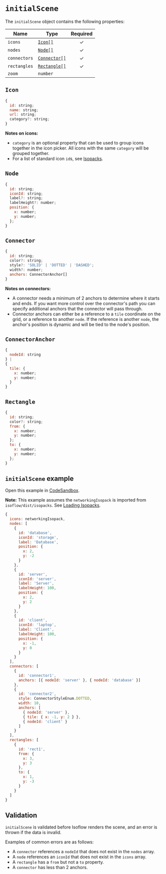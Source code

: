 # `initialScene`

The `initialScene` object contains the following properties:

| Name | Type | Required |
| --- | --- | :---: |
| `icons` | [`Icon[]`](#icon) | ✓ |
| `nodes` | [`Node[]`](#node) | ✓ |
| `connectors` | [`Connector[]`](#connector) | ✓ |
| `rectangles` | [`Rectangle[]`](#rectangle) | ✓ |
| `zoom` | `number` |  |

## `Icon`

```js
{
  id: string;
  name: string;
  url: string;
  category?: string;
}
```

**Notes on icons:**
- `category` is an optional property that can be used to group icons together in the icon picker.  All icons with the same `category` will be grouped together.
- For a list of standard icon `id`s, see [Isopacks](/docs/isopacks#icon-ids).

## `Node`

```js
{
  id: string;
  iconId: string;
  label?: string;
  labelHeight?: number;
  position: {
    x: number;
    y: number;
  };
}
```

## `Connector`

```js
{
  id: string;
  color?: string;
  style?: 'SOLID' | 'DOTTED' | 'DASHED';
  width?: number;
  anchors: ConnectorAnchor[]
}
```

**Notes on connectors:**
- A connector needs a minimum of 2 anchors to determine where it starts and ends.
If you want more control over the connector's path you can specify additional anchors that the connector will pass through.
- Connector anchors can either be a reference to a `tile` coordinate on the grid, or a reference to another `node`.
If the reference is another `node`, the anchor's position is dynamic and will be tied to the node's position.

## `ConnectorAnchor`

```js
{
  nodeId: string 
} |
{
  tile: {
    x: number;
    y: number;
  }
}
```

## `Rectangle`

```js
{
  id: string;
  color?: string;
  from: {
    x: number;
    y: number;
  };
  to: {
    x: number;
    y: number;
  };
}
```

## `initialScene` example
Open this example in [CodeSandbox](https://codesandbox.io/p/sandbox/github/markmanx/isoflow/tree/main).

**Note:** This example assumes the `networkingIsopack` is imported from `isoflow/dist/isopacks`. See [Loading Isopacks](/docs/isopacks).

```js
{
  icons: networkingIsopack,
  nodes: [
    {
      id: 'database',
      iconId: 'storage',
      label: 'Database',
      position: {
        x: 2,
        y: -2
      }
    },
    {
      id: 'server',
      iconId: 'server',
      label: 'Server',
      labelHeight: 100,
      position: {
        x: 2,
        y: 2
      }
    },
    {
      id: 'client',
      iconId: 'laptop',
      label: 'Client',
      labelHeight: 100,
      position: {
        x: -1,
        y: 0
      }
    }
  ],
  connectors: [
    {
      id: 'connector1',
      anchors: [{ nodeId: 'server' }, { nodeId: 'database' }]
    },
    {
      id: 'connector2',
      style: ConnectorStyleEnum.DOTTED,
      width: 10,
      anchors: [
        { nodeId: 'server' },
        { tile: { x: -1, y: 2 } },
        { nodeId: 'client' }
      ]
    }
  ],
  rectangles: [
    {
      id: 'rect1',
      from: {
        x: 3,
        y: 3
      },
      to: {
        x: 1,
        y: -3
      }
    }
  ]
}
```

## Validation
`initialScene` is validated before Isoflow renders the scene, and an error is thrown if the data is invalid.

Examples of common errors are as follows:
- A `connector` references a `nodeId` that does not exist in the `nodes` array.
- A `node` references an `iconId` that does not exist in the `icons` array.
- A `rectangle` has a `from` but not a `to` property.
- A `connector` has less than 2 anchors.
